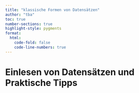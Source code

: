 ```yaml
---
title: "klassische Formen von Datensätzen"
author: "tba"
toc: true
number-sections: true
highlight-style: pygments
format:
  html:
    code-fold: false
    code-line-numbers: true
---
```


# Einlesen von Datensätzen und Praktische Tipps
